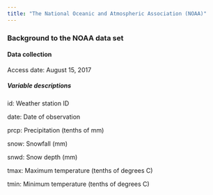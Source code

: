 ```yaml
---
title: "The National Oceanic and Atmospheric Association (NOAA)"
---
```


### Background to the NOAA data set

#### Data collection

Access date: August 15, 2017


##### Variable descriptions

id: Weather station ID

date: Date of observation

prcp: Precipitation (tenths of mm)

snow: Snowfall (mm)

snwd: Snow depth (mm)

tmax: Maximum temperature (tenths of degrees C)

tmin: Minimum temperature (tenths of degrees C)

